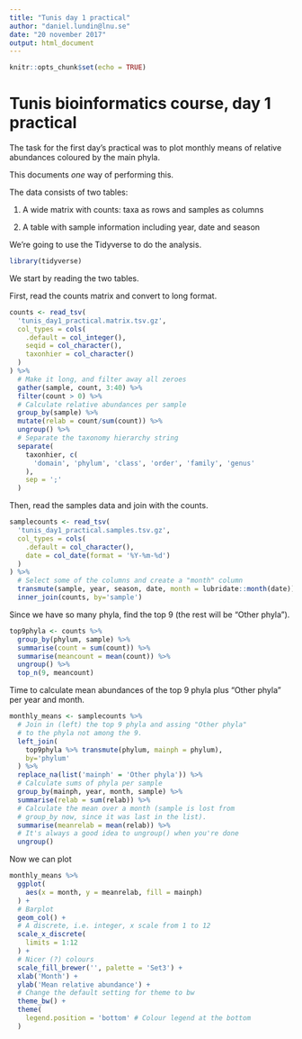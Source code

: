 ```yaml
---
title: "Tunis day 1 practical"
author: "daniel.lundin@lnu.se"
date: "20 november 2017"
output: html_document
---
```


```r
knitr::opts_chunk$set(echo = TRUE)
```

# Tunis bioinformatics course, day 1 practical

The task for the first day's practical was to plot monthly
means of relative abundances coloured by the main phyla.

This documents *one* way of performing this.

The data consists of two tables:

1. A wide matrix with counts: taxa as rows and samples as
columns

2. A table with sample information including year, date and
season

We're going to use the Tidyverse to do the analysis.

```r
library(tidyverse)
```

We start by reading the two tables.

First, read the counts matrix and convert to long format.

```r
counts <- read_tsv(
  'tunis_day1_practical.matrix.tsv.gz',
  col_types = cols(
    .default = col_integer(), 
    seqid = col_character(),
    taxonhier = col_character()
  )
) %>%
  # Make it long, and filter away all zeroes
  gather(sample, count, 3:40) %>%
  filter(count > 0) %>%
  # Calculate relative abundances per sample
  group_by(sample) %>% 
  mutate(relab = count/sum(count)) %>%
  ungroup() %>%
  # Separate the taxonomy hierarchy string
  separate(
    taxonhier, c(
      'domain', 'phylum', 'class', 'order', 'family', 'genus'
    ),
    sep = ';'
  )
```

Then, read the samples data and join with the counts.

```r
samplecounts <- read_tsv(
  'tunis_day1_practical.samples.tsv.gz',
  col_types = cols(
    .default = col_character(),
    date = col_date(format = '%Y-%m-%d')
  )
) %>%
  # Select some of the columns and create a "month" column
  transmute(sample, year, season, date, month = lubridate::month(date)) %>%
  inner_join(counts, by='sample')
```

Since we have so many phyla, find the top 9 (the rest will
be "Other phyla").

```r
top9phyla <- counts %>%
  group_by(phylum, sample) %>%
  summarise(count = sum(count)) %>%
  summarise(meancount = mean(count)) %>%
  ungroup() %>%
  top_n(9, meancount)
```

Time to calculate mean abundances of the top 9 phyla plus
"Other phyla" per year and month.

```r
monthly_means <- samplecounts %>%
  # Join in (left) the top 9 phyla and assing "Other phyla"
  # to the phyla not among the 9.
  left_join(
    top9phyla %>% transmute(phylum, mainph = phylum),
    by='phylum'
  ) %>%
  replace_na(list('mainph' = 'Other phyla')) %>%
  # Calculate sums of phyla per sample
  group_by(mainph, year, month, sample) %>%
  summarise(relab = sum(relab)) %>%
  # Calculate the mean over a month (sample is lost from
  # group_by now, since it was last in the list).
  summarise(meanrelab = mean(relab)) %>%
  # It's always a good idea to ungroup() when you're done
  ungroup()
```

Now we can plot

```r
monthly_means %>%
  ggplot(
    aes(x = month, y = meanrelab, fill = mainph)
  ) +
  # Barplot
  geom_col() +
  # A discrete, i.e. integer, x scale from 1 to 12
  scale_x_discrete(
    limits = 1:12
  ) +
  # Nicer (?) colours
  scale_fill_brewer('', palette = 'Set3') +
  xlab('Month') +
  ylab('Mean relative abundance') +
  # Change the default setting for theme to bw
  theme_bw() + 
  theme(
    legend.position = 'bottom' # Colour legend at the bottom
  )
```

